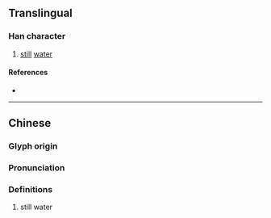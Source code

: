 {{also|涠}}
{{character info}}
==Translingual==

===Han character===
{{Han char|rn=85|rad=水|as=12|sn=15|four=36100|canj=EWDQ|ids=⿰氵圍}}

# [[still]] [[water]]

====References====
* {{Han ref|kx=0651.190|dkj=18310|dj=1061.220|hdz=31742.080|uh=6F7F|ud=28543|bh=E65C|bd=58972}}

----

==Chinese==
{{zh-forms|s=涠}}

===Glyph origin===
{{Han etym}}

===Pronunciation===
{{zh-pron
|m=wéi
|c=wai4
|mc=y
|oc=y
|cat=
}}

===Definitions===
{{zh-hanzi}}

# still water
